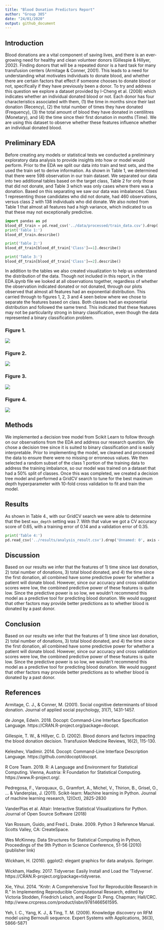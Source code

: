 ```yaml
---
title: "Blood Donation Predictors Report"
author: "Group 305"
date: "24/01/2020"
output: github_document
---
```



## Introduction

Blood donations are a vital component of saving lives, and there is an ever-growing need for healthy and clean volunteer donors (Gillespie & Hillyer, 2002). Finding donors that will be a repeated donor is a hard task for many transfusion centers (Armitage & Conner, 2001). This leads to a need for understanding what motivates individuals to donate blood, and whether there are certain factors that effect if someone chooses to donate blood or not, specifically if they have previously been a donor. To try and address this question we explore a dataset provided by I-Cheng et al. (2008) which indicates whether an individual donated blood or not. Each donor has four characteristics associated with them, (1) the time in months since their last donation (Recency), (2) the total number of times they have donated (Frequency), (3) the total amount of blood they have donated in centilitres (Monetary), and (4) the time since their first donation in months (Time). We are using this dataset to observe whether these features influence whether an individual donated blood.

## Preliminary EDA 

Before creating any models or statistical tests we conducted a preliminary exploratory data analysis to provide insights into how or model would perform. Prior to the EDA we split our data into train and test sets, and the used the train set to derive information. As shown in Table 1, we determined that there were 598 observation in our train dataset. We separated our data into two additional tables based on the target class, Table 2 for only those that did not donate, and Table 3 which was only cases where there was a donation. Based on this separating we saw our data was imbalanced. Class 1 representing those candidates who did not donate, had 460 observations, versus class 2 with 138 individuals who did donate. We also noted from Table 1 that almost all features had a high variance, which indicated to us that these may not exceptionally predictive. 

```python
import pandas as pd
blood_df_train = pd.read_csv('../data/processed/train_data.csv').drop('Unnamed: 0', axis = 1)
print('Table 1:')
blood_df_train.describe()
```


```python
print('Table 2:')
blood_df_train[blood_df_train['Class']==1].describe()
```

```python
print('Table 3:')
blood_df_train[blood_df_train['Class']==2].describe()
```

In addition to the tables we also created visualization to help us understand the distribution of the data. Though not included in this report, in the EDA.ipynb file we looked at all observations together, regardless of whether the observation indicated donated or not donated, through our plots observed that almost all features had an exponential distribution. This carried through to figures 1, 2, 3 and 4 seen below where we chose to separate the features based on class. Both classes had an exponential distribution and followed the same trend. This indicated that these features may not be particularity strong in binary classification, even though the data represented a binary classification problem. 

### Figure 1.

![](../results/since_first_don.png)

### Figure 2.

![](../results/since_last_don.png)

### Figure 3.

![](../results/total_blood.png)

### Figure 4.

![](../results/total_dons.png)

## Methods

We implemented a decision tree model from Scikit Learn to follow through on our observations from the EDA and address our research question. We chose a decision tree since it is suited to binary classification and is easily interpretable. Prior to implementing the model, we cleaned and processed the data to ensure there were no missing or erroneous values. We then selected a random subset of the class 1 portion of the training data to address the training imbalance, so our model was trained on a dataset that had a 50% split of classes. Once this was completed, we created a decision tree model and performed a GridCV search to tune for the best maximum depth hyperparameter with 10-fold cross validation to fit and train the model.

## Results 

As shown in Table 4., with our GridCV search we were able to determine that the best `max_depth` setting was 7. With that value we got a CV accuracy score of 0.65, with a training error of 0.14 and a validation error of 0.35. 


```python
print('Table 4:')
pd.read_csv('../results/analysis_result.csv').drop('Unnamed: 0', axis = 1)
```


## Discussion

Based on our results we infer that the features of 1) time since last donation, 2) total number of donations, 3) total blood donated, and 4) the time since the first donation, all combined have some predictive power for whether a patient will donate blood. However, since our accuracy and cross validation scores were low, the combined predictive power of these features is quite low. Since the predictive power is so low, we wouldn’t recommend this model as a predictive tool for predicting blood donation. We would suggest that other factors may provide better predictions as to whether blood is donated by a past donor. 

## Conclusion

Based on our results we infer that the features of 1) time since last donation, 2) total number of donations, 3) total blood donated, and 4) the time since the first donation, all combined have some predictive power for whether a patient will donate blood. However, since our accuracy and cross validation scores were low, the combined predictive power of these features is quite low. Since the predictive power is so low, we wouldn’t recommend this model as a predictive tool for predicting blood donation. We would suggest that other factors may provide better predictions as to whether blood is donated by a past donor. 

## References

Armitage, C. J., & Conner, M. (2001). Social cognitive determinants of blood donation. Journal of applied social psychology, 31(7), 1431-1457.
</br></br>
de Jonge, Edwin. 2018. Docopt: Command-Line Interface Specification Language. https://CRAN.R-project.org/package=docopt.
</br></br>
Gillespie, T. W., & Hillyer, C. D. (2002). Blood donors and factors impacting the blood donation decision. Transfusion Medicine Reviews, 16(2), 115-130.
</br></br>
Keleshev, Vladimir. 2014. Docopt: Command-Line Interface Description Language. https://github.com/docopt/docopt.
</br></br>
R Core Team. 2019. R: A Language and Environment for Statistical Computing. Vienna, Austria: R Foundation for Statistical Computing. https://www.R-project.org/.
</br></br>
Pedregosa, F., Varoquaux, G., Gramfort, A., Michel, V., Thirion, B., Grisel, O., ... & Vanderplas, J. (2011). Scikit-learn: Machine learning in Python. Journal of machine learning research, 12(Oct), 2825-2830
</br></br>
VanderPlas et al. Altair: Interactive Statistical Visualizations for Python. Journal of Open Source Software (2018)
</br></br>
Van Rossum, Guido, and Fred L. Drake. 2009. Python 3 Reference Manual. Scotts Valley, CA: CreateSpace.
</br></br>
Wes McKinney. Data Structures for Statistical Computing in Python, Proceedings of the 9th Python in Science Conference, 51-56 (2010) (publisher link)
</br></br>
Wickham, H. (2016). ggplot2: elegant graphics for data analysis. Springer.
</br></br>
Wickham, Hadley. 2017. Tidyverse: Easily Install and Load the ’Tidyverse’. https://CRAN.R-project.org/package=tidyverse.
</br></br>
Xie, Yihui. 2014. “Knitr: A Comprehensive Tool for Reproducible Research in R.” In Implementing Reproducible Computational Research, edited by Victoria Stodden, Friedrich Leisch, and Roger D. Peng. Chapman; Hall/CRC. http://www.crcpress.com/product/isbn/9781466561595.
</br></br>
Yeh, I. C., Yang, K. J., & Ting, T. M. (2009). Knowledge discovery on RFM model using Bernoulli sequence. Expert Systems with Applications, 36(3), 5866-5871
</br></br>

